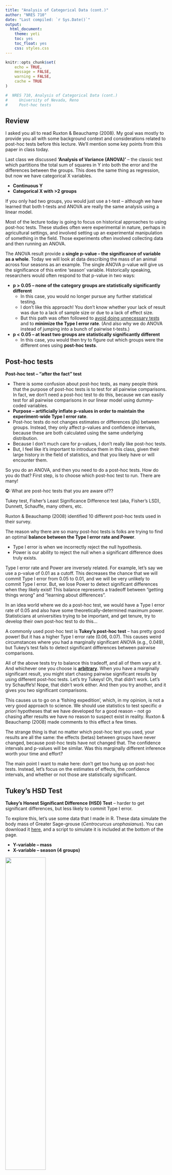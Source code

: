```yaml
---
title: "Analysis of Categorical Data (cont.)"
author: "NRES 710"
date: "Last compiled: `r Sys.Date()`"
output: 
  html_document: 
    theme: yeti
    toc: yes
    toc_float: yes
    css: styles.css
---
```


```r

knitr::opts_chunk$set(
	echo = TRUE,
	message = FALSE,
	warning = FALSE,
	cache = TRUE
)
```

```r

#  NRES 710, Analysis of Categorical Data (cont.)
#     University of Nevada, Reno
#     Post-hoc tests

```

## Review

I asked you all to read Ruxton & Beauchamp (2008). My goal was mostly to provide you all with some background context and considerations related to post-hoc tests before this lecture. We'll mention some key points from this paper in class today.

Last class we discussed **'Analysis of Variance (ANOVA)'** -- the classic test which partitions the total sum of squares in Y into both the error and the differences between the groups. This does the same thing as regression, but now we have categorical X variables.

- **Continuous Y**
- **Categorical X with >2 groups**

If you only had two groups, you would just use a t-test -- although we have learned that both t-tests and ANOVA are really the same analysis using a linear model.

Most of the lecture today is going to focus on historical approaches to using post-hoc tests. These studies often were experimental in nature, perhaps in agricultural settings, and involved setting up an experimental manipulation of something in the field. Those experiments often involved collecting data and then running an ANOVA.

The ANOVA result provide a **single p-value -- the significance of variable as a whole**. Today we will look at data describing the mass of an animal across four seasons as an example. The single ANOVA p-value will give us the significance of this entire 'season' variable. Historically speaking, researchers would often respond to that p-value in two ways:

- **p > 0.05 -- none of the category groups are statistically significantly different**
  - In this case, you would no longer pursue any further statistical testing.
  - I don't like this approach! You don't know whether your lack of result was due to a lack of sample size or due to a lack of effect size.
  - But this path was often followed to <u>avoid doing unnecessary tests</u> and to **minimize the Type I error rate**. (And also why we do ANOVA instead of jumping into a bunch of pairwise t-tests.)
- **p < 0.05 -- at least two groups are statistically significantly different**
  - In this case, you would then try to figure out which groups were the different ones using **post-hoc tests**.
  
## Post-hoc tests
  
**Post-hoc test -- "after the fact" test**

- There is some confusion about post-hoc tests, as many people think that the purpose of post-hoc tests is to test for all pairwise comparisons. In fact, we don't need a post-hoc test to do this, because we can easily test for all pairwise comparisons in our linear model using dummy-coded variables.
- **Purpose -- artificially inflate p-values in order to maintain the experiment-wide Type I error rate**.
- Post-hoc tests do not changes estimates or differences ($\beta$s) between groups. Instead, they only affect p-values and confidence intervals, because these are both calculated using the same underlying distribution.
- Because I don't much care for p-values, I don't really like post-hoc tests.
- But, I feel like it's important to introduce them in this class, given their large history in the field of statistics, and that you likely have or will encounter them.

So you do an ANOVA, and then you need to do a post-hoc tests. How do you do that? First step, is to choose which post-hoc test to run. There are many!

**Q:** What are post-hoc tests that you are aware of??

Tukey test, Fisher's Least Significance Difference test (aka, Fisher's LSD), Dunnett, Schauffe, many others, etc.

Ruxton & Beauchamp (2008) identified 10 different post-hoc tests used in their survey.

The reason why there are so many post-hoc tests is folks are trying to find an optimal **balance between the Type I error rate and Power**.

- Type I error is when we incorrectly reject the null hypothesis.
- Power is our ability to reject the null when a significant difference does truly exists.

Type I error rate and Power are inversely related. For example, let's say we use a p-value of 0.01 as a cutoff. This decreases the chance that we will commit Type I error from 0.05 to 0.01, and we will be very unlikely to commit Type I error. But, we lose Power to detect significant differences when they likely exist! This balance represents a tradeoff between "getting things wrong" and "learning about differences".

In an idea world where we do a post-hoc test, we would have a Type I error rate of 0.05 and also have some theoretically-determined maximum power. Statisticians at universities trying to be important, and get tenure, try to develop their own post-hoc test to do this...

A commonly used post-hoc test is **Tukey's post-hoc test** -- has pretty good power! But it has a higher Type I error rate (0.06, 0.07). This causes weird circumstances where you had a marginally significant ANOVA (e.g., 0.049), but Tukey's test fails to detect significant differences between pairwise comparisons.

All of the above tests try to balance this tradeoff, and all of them vary at it. And whichever one you choose is <u>**arbitrary**</u>. When you have a marginally significant result, you might start chasing pairwise significant results by using different post-hoc tests. Let's try Tukeys! Oh, that didn't work. Let's try Schauffe's! Nope, that didn't work either. And then you try another, and it gives you two significant comparisons.

This causes us to go on a 'fishing expedition', which, in my opinion, is not a very good approach to science. We should use statistics to test specific *a priori* hypotheses that we have developed for a good reason -- not go chasing after results we have no reason to suspect exist in reality. Ruxton & Beauchamp (2008) made comments to this effect a few times.

The strange thing is that no matter which post-hoc test you used, your results are all the same: the effects (betas) between groups have never changed, because post-hoc tests have not changed that. The confidence intervals and p-values will be similar. Was this marginally different inference worth your time and effort?

The main point I want to make here: don't get too hung up on post-hoc tests. Instead, let's focus on the estimates of effects, the confidence intervals, and whether or not those are statistically significant.

## Tukey's HSD Test

**Tukey's Honest Significant Difference (HSD) Test** -- harder to get significant differences, but less likely to commit Type I error.

To explore this, let's use some data that I made in R. These data simulate the body mass of Greater Sage-grouse (*Centrocurcus urophasianus*). You can download it [here](lecture_9_seasons.csv), and a script to simulate it is included at the bottom of the page.

- **Y-variable -- mass**
- **X-variable -- season (4 groups)**

![](../pictures/pic_grouse.png){width=50%}

Picture: Bert Filemyr

Let's take a look at it now.

```r
# Load and examine the data
datum <- read.csv("lecture_9_seasons.csv")
head(datum)

```

The data have the mass of animals measured in four different season: spring, summer, fall, and winter. We have a categorical X-variable "Season", and also dummy-coded variables for each of the individual seasons.

### The number of comparisons

Our goal is to estimate if mass of the animal is different between the seasons. How many comparisons might we need to make?

Here's a trick to do it!

Fall    
Spring    
Summer    
Winter    

1) Draw a line connecting all the neighbors.
2) Draw a line connecting all the two-neighbors away.
3) Draw a line connecting all the three-neighbors away.
4) Etc.
5) Then add up all the lines!

In this case, we might have to do **6 pairwise comparisons**.

### Linear model

Let's write out our linear model:

**$Mass = \beta_0 + \beta_1 Spring + \beta_2 Summer + \beta_3 Winter + \epsilon \sim N(0, \sigma)$**

**Review each of the betas**

- $\beta_0$ -- average mass in the fall
- $\beta_1$ -- difference in mass between spring and fall
- $\beta_2$ -- difference in mass between summer and fall
- $\beta_3$ -- difference in mass between winter and fall
- If we want to know other differences, we have to change the references and re-run.

What are the 'true' values?

- **$\beta_0$ = 4.6**
- **$\beta_1$ = $\beta_2$ = -0.6**
- **$\beta_3$ = -0.05**

### Analysis in R

Let's analyze these data in R:

```r
# Plot the data
datum$Season <- factor(datum$Season)
plot(Mass ~ Season, data = datum)

# Fit a linear model
results <- lm(Mass ~ Season, data = datum)
summary(results)

```

Because we only have one variable ('Season'), the p-value in the bottom right is the same as the p-value we would get running an ANOVA. This gives us the significance of the season variable as a whole: it tells us that at least two groups within this variale are different from each other.

When we examining the significance of effects within the model, we can see that mass in the Spring is different from Fall and that mass in the Summer is different from Fall.

**Trick question:** Is Winter different from Fall?

Yes, it is! We know that Winter is different from Fall, because we made the data and we simulated it to have an effect of -0.05. However, we are not able to detect that effect with this statistical analysis. <u>Just because it was not statistically significant does not mean there is no biological significance</u>.

**Q:** If we wanted to be sure to detect this, what would we have to do? **Increase our sample size.**

But otherwise: the betas are all pretty close to Truth

**Q:** How would we test for the difference between Spring and Summer?

Change the reference.

```r
# Fit a linear model
results2 <- lm(Mass ~ relevel(Season, ref="Summer"), data = datum)
summary(results2)

```

Now we can see other differences: summer and spring, summer and winter.

We just have to re-run this one more time to get the final comparison that we need: winter and spring.

### Tukey's HSD

Let's start by examining the help file for 'TukeyHSD()'.

```r
# Help file
help(TukeyHSD)

# Tukey requires an ANOVA output
results3 <- aov(Mass ~ Season, data = datum) # or
results3 <- aov(results)
summary(results3)

# This analysis is so simple that it doesn't even have a summary file. Run it directly.
TukeyHSD(results3)

```

Let's compare that to our original 'lm()' results:
```r
# Compare original lm() to TukeyHSD() results
summary(results)

```

- The difference between spring and fall is: -0.57
- The difference between summer and fall is: -0.59
- Point being: Tukey's HSD does not change the betas!

The 'diff' is the difference between the groups. The first columns tells us those exact differences: e.g., "Spring - Fall".

We can use the 'lwr' and 'upr' to calculate 95% CI, as we have done before.

Let's look at the p-values.

- Winter-to-Fall was 0.358, but Tukey's says it is 0.79.
- Etc.

Tukey's causes **p-values get larger**.

Let's look at confidence intervals:

```r
TukeyHSD(results3)
confint(results)

```

Compare Spring-Fall from both outputs.

```r
# Spring to Fall
(-0.63274618 - -0.5149456)/2 # Linear model
(-0.65152888 - -0.49616295)/2 #Tukey HSD

```

Tukey causes **confidence intervals to become wider**.

**Takehome:** Both the p-values and confidence intervals have become artificially inflated.

### Cautionary tale

Sometimes people take a categorical variable and they turn it into a continuous variable. This can be dangerous! Take a look:

```r
# Look at the second to last column
head(datum)

```

They then run a model with that as the predictor variable.

```r
# Run a 'lm()' with that
results4 <- lm(Mass ~ SeasonN, data = datum)
summary(results4)

```

Season is significant! They write that in their paper and send it in for publication and they are done. 

But they made a lot of errors here. 

- First, they focused too much on p-values.
- If they would have been thinking about effects between groups (betas), they might have realized the issue.

**Q:** What did R do?

It ran a regression with X as a continuous variable in addition to the continuous Y. This assumes there is a linear relationship between 1, 2, 3, 4 and mass. That might be valid... but it isn't!

```r
# Scatterplot
plot(Mass ~ SeasonN, data = datum)

```

**Q:** How do we know it ran it as a regression?

For one, it only gave us a single beta. (Iit only used 1 degree of freedom, but should have been 3).

A post-hoc test... won't work:

```r
# Scatterplot
#TukeyHSD(aov(results4)) # doesn't work!
# Error in `TukeyHSD.aov()`:
# ! no factors in the fitted model



```

R is trying to tell us that it wants 'Season' to be a 'factor'.

**factor -- a categorical X-variable**

**covariate -- an X-variable in a statistical model**

Two terms we should be aware of.

## Summary

We need to know that there are these things called 'post-hoc tests'.

They try to maintain the 'experiment-wide error rate' (0.05 Type 1 error rate), and are still used a lot, particularly in classic agricultural or fisheries journals if you have done a manipulative experiment.

As you build more complicated models that have more complicated models (with both categorical and continuous variables), post-hoc tests won't work.

Bonferonni corrections (basic math) can be used if absolutely necessary.

<br>

## Truth

Here is code to simulate the data we analyzed in this lecture.

```r
####################### 'Truth' ######################## 
### Lecture 9: code to simulate data for post-hoc tests 

# Set the seed for reproducibility
set.seed(123)

# Simulate X-variable
n <- 80
x <- factor(c(rep("Spring", n/4), rep("Summer", n/4), rep("Winter", n/4), rep("Fall", n/4)))

# Season as a numeric
SeasonN <- as.numeric(factor(x, levels = c("Fall", "Winter", "Spring", "Summer")))

# Simulate error
error <- rnorm(n, mean = 0, sd = 0.1)

# Create dummy-coded variables
dummy <- model.matrix(~ x - 1)
colnames(dummy) <- c("Fall", "Spring", "Summer", "Winter")

# Create the dataframe
datum <- data.frame(Season = x, error = error, dummy, SeasonN)

# Calculate Y-variable
y <- 4.6 - (0.6 * datum$Spring) - (0.6 * datum$Summer) - (0.05 * datum$Winter) + error

# Create dataframe
datum <- cbind(datum, Mass = y)

# Save the CSV file
write.csv(datum, "lecture_9_seasons.csv", row.names = FALSE)
```

[--go to next lecture--](lecture_10.html)

